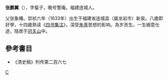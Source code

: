 '''张鹏翼'''（{{bd|1633年||1715年|catIdx=Zhang張}}），字蜚子，晚号警庵。福建连城人。

父张象椿。崇祯六年（1633年）出生于福建省连城县（屬龙岩市）新泉。八歲即好學，十四歲熟读《[[四书集注|四书集注]]》，深受[[朱熹|朱熹]]思想的影响。為岁贡生。一生絕意仕途，隐居于[[冠豸山|冠豸山]]中。

==參考書目==
*《清史稿》列传第二百六七
[[category:清朝理學家|C]]